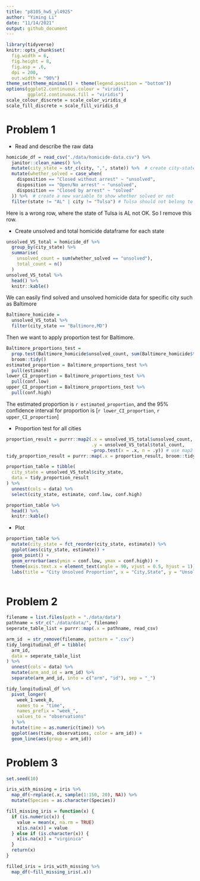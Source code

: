 ```yaml
---
title: "p8105_hw5_yl4925"
author: "Yiming Li"
date: "11/14/2021"
output: github_document
---
```


```r
library(tidyverse)
knitr::opts_chunk$set(
  fig.width = 6,
  fig.height = 8, 
  fig.asp = .6,
  dpi = 200,
  out.width = "90%")
theme_set(theme_minimal() + theme(legend.position = "bottom"))
options(ggplot2.continuous.colour = "viridis",
        ggplot2.continuous.fill = "viridis")
scale_colour_discrete = scale_color_viridis_d
scale_fill_discrete = scale_fill_viridis_d
```

# Problem 1
* Read and describe the raw data
```r
homicide_df = read_csv("./data/homicide-data.csv") %>% 
  janitor::clean_names() %>% 
  mutate(city_state = str_c(city, ",", state)) %>%  # create city-state variable
  mutate(whether_solved = case_when(
    disposition == "Closed without arrest" ~ "unsolved",
    disposition == "Open/No arrest" ~ "unsolved",
    disposition == "Closed by arrest" ~ "solved"
  )) %>%  # create a new variable to show whether solved or not
  filter(state != "AL" | city != "Tulsa") # Tulsa should not belong to AL, so remove it
```
Here is a wrong row, where the state of Tulsa is AL not OK. So I remove this row.

* Create unsolved and total homicide dataframe for each state
```r
unsolved_VS_total = homicide_df %>% 
  group_by(city_state) %>% 
  summarise(
    unsolved_count = sum(whether_solved == "unsolved"),
    total_count = n()
  )
unsolved_VS_total %>% 
  head() %>% 
  knitr::kable()
```

We can easily find solved and unsolved homicide data for specific city such as Baltimore
```r
Baltimore_homicide = 
  unsolved_VS_total %>% 
  filter(city_state == "Baltimore,MD") 
```

Then we want to apply proportion test for Baltimore.
```r
Baltimore_proportions_test = 
  prop.test(Baltimore_homicide$unsolved_count, sum(Baltimore_homicide$total_count)) %>% 
  broom::tidy()
estimated_proportion = Baltimore_proportions_test %>% 
  pull(estimate)
lower_CI_proportion = Baltimore_proportions_test %>% 
  pull(conf.low)
upper_CI_proportion = Baltimore_proportions_test %>% 
  pull(conf.high)
```
The estimated proportion is `r estimated_proportion`, and the 95% confidence interval for proportion is [`r lower_CI_proportion`, `r upper_CI_proportion`]

* Proportion test for all cities
```r
proportion_result = purrr::map2(.x = unsolved_VS_total$unsolved_count, 
                                .y = unsolved_VS_total$total_count, 
                                ~prop.test(x = .x, n = .y)) # use map2 function to do proportion test
tidy_proportion_result = purrr::map(.x = proportion_result, broom::tidy) # use map function to do tidy 

proportion_table = tibble(
  city_state = unsolved_VS_total$city_state, 
  data = tidy_proportion_result
) %>% 
  unnest(cols = data) %>% 
  select(city_state, estimate, conf.low, conf.high) 

proportion_table %>% 
  head() %>% 
  knitr::kable()
```

* Plot
```r
proportion_table %>% 
  mutate(city_state = fct_reorder(city_state, estimate)) %>% 
  ggplot(aes(city_state, estimate)) +
  geom_point() + 
  geom_errorbar(aes(ymin = conf.low, ymax = conf.high)) + 
  theme(axis.text.x = element_text(angle = 90, vjust = 0.5, hjust = 1)) +
  labs(title = "City Unsolved Proportion", x = "City,State", y = "Unsolved Proportion")
  
```

# Problem 2

```r
filename = list.files(path = "./data/data")
pathname = str_c("./data/data/", filename)
seperate_table_list = purrr::map(.x = pathname, read_csv)
```

```r
arm_id  = str_remove(filename, pattern = ".csv")
tidy_longitudinal_df = tibble(
  arm_id,
  data = seperate_table_list
) %>% 
  unnest(cols = data) %>% 
  mutate(arm_and_id = arm_id) %>% 
  separate(arm_and_id, into = c("arm", "id"), sep = "_")

tidy_longitudinal_df %>% 
  pivot_longer(
    week_1:week_8,
    names_to = "time",
    names_prefix = "week_",
    values_to = "observations"
  ) %>% 
  mutate(time = as.numeric(time)) %>% 
  ggplot(aes(time, observations, color = arm_id)) +
  geom_line(aes(group = arm_id))
```

# Problem 3

```r
set.seed(10)

iris_with_missing = iris %>% 
  map_df(~replace(.x, sample(1:150, 20), NA)) %>%
  mutate(Species = as.character(Species))
```

```r
fill_missing_iris = function(x) {
  if (is.numeric(x)) {
    value = mean(x, na.rm = TRUE)
    x[is.na(x)] = value
  } else if (is.character(x)) {
    x[is.na(x)] = "virginica"
  }
  return(x)
}
```

```r
filled_iris = iris_with_missing %>% 
  map_df(~fill_missing_iris(.x))
```

